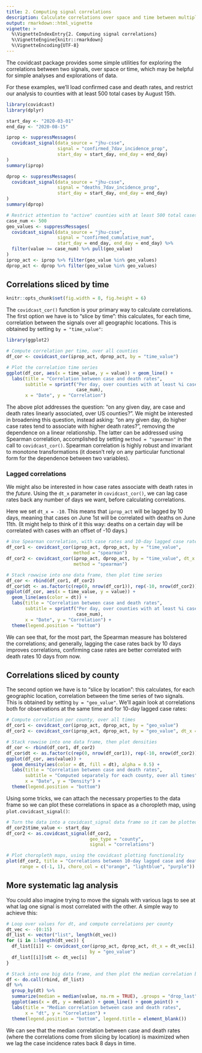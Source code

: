 ```yaml
---
title: 2. Computing signal correlations
description: Calculate correlations over space and time between multiple signals.
output: rmarkdown::html_vignette
vignette: >
  %\VignetteIndexEntry{2. Computing signal correlations}
  %\VignetteEngine{knitr::rmarkdown}
  %\VignetteEncoding{UTF-8}
---
```


The covidcast package provides some simple utilities for exploring the
correlations between two signals, over space or time, which may be helpful for
simple analyses and explorations of data.

For these examples, we'll load confirmed case and death rates, and restrict our
analysis to counties with at least 500 total cases by August 15th.

```r
library(covidcast)
library(dplyr)

start_day <- "2020-03-01"
end_day <- "2020-08-15"

iprop <- suppressMessages(
  covidcast_signal(data_source = "jhu-csse",
                   signal = "confirmed_7dav_incidence_prop", 
                   start_day = start_day, end_day = end_day)
)
summary(iprop)

dprop <- suppressMessages(
  covidcast_signal(data_source = "jhu-csse",
                   signal = "deaths_7dav_incidence_prop", 
                   start_day = start_day, end_day = end_day)
)
summary(dprop)

# Restrict attention to "active" counties with at least 500 total cases 
case_num <- 500
geo_values <- suppressMessages(
  covidcast_signal(data_source = "jhu-csse",
                   signal = "confirmed_cumulative_num", 
                   start_day = end_day, end_day = end_day) %>%
  filter(value >= case_num) %>% pull(geo_value)
)
iprop_act <- iprop %>% filter(geo_value %in% geo_values)
dprop_act <- dprop %>% filter(geo_value %in% geo_values)
```

## Correlations sliced by time

```r
knitr::opts_chunk$set(fig.width = 8, fig.height = 6)
```

The `covidcast_cor()` function is your primary way to calculate correlations.
The first option we have is to "slice by time": this calculates, for each time, 
correlation between the signals over all geographic locations. This is obtained
by setting `by = "time_value"`:

```r
library(ggplot2)

# Compute correlation per time, over all counties
df_cor <- covidcast_cor(iprop_act, dprop_act, by = "time_value")

# Plot the correlation time series
ggplot(df_cor, aes(x = time_value, y = value)) + geom_line() + 
  labs(title = "Correlation between case and death rates",
       subtitle = sprintf("Per day, over counties with at least %i cases", 
                          case_num),
       x = "Date", y = "Correlation") 
```
 
The above plot addresses the question: "on any given day, are case and death
rates linearly associated, over US counties?". We might be interested in 
broadening this question, instead asking: "on any given day, do higher case 
rates tend to associate with higher death rates?", removing the dependence on a 
linear relationship. The latter can be addressed using Spearman correlation, 
accomplished by setting `method = "spearman"` in the call to `covidcast_cor()`.
Spearman correlation is highly robust and invariant to monotone transformations
(it doesn't rely on any particular functional form for the dependence between 
two variables).

### Lagged correlations

We might also be interested in how case rates associate with death rates in the
*future*. Using the `dt_x` parameter in `covidcast_cor()`, we can lag case rates
back any number of days we want, before calculating correlations.

Here we set `dt_x = -10`. This means that `iprop_act` will be lagged by 10 days,
meaning that cases on June 1st will be correlated with deaths on June 11th. (It
might help to think of it this way: deaths on a certain day will be correlated
with cases with an offset of -10 days.)

```r
# Use Spearman correlation, with case rates and 10-day lagged case rates
df_cor1 <- covidcast_cor(iprop_act, dprop_act, by = "time_value", 
                         method = "spearman")
df_cor2 <- covidcast_cor(iprop_act, dprop_act, by = "time_value", dt_x = -10,
                         method = "spearman")

# Stack rowwise into one data frame, then plot time series
df_cor <- rbind(df_cor1, df_cor2)
df_cor$dt <- as.factor(c(rep(0, nrow(df_cor1)), rep(-10, nrow(df_cor2))))
ggplot(df_cor, aes(x = time_value, y = value)) + 
  geom_line(aes(color = dt)) + 
  labs(title = "Correlation between case and death rates",
       subtitle = sprintf("Per day, over counties with at least %i cases", 
                          case_num), 
       x = "Date", y = "Correlation") +
  theme(legend.position = "bottom")
```

We can see that, for the most part, the Spearman measure has bolstered the
correlations; and generally, lagging the case rates back by 10 days improves
correlations, confirming case rates are better correlated with death rates 10
days from now.

## Correlations sliced by county

The second option we have is to "slice by location": this calculates, for each 
geographic location, correlation between the time series of two signals. This
is obtained by setting `by = "geo_value"`. We'll again look at correlations 
both for observations at the same time and for 10-day lagged case rates:

```r
# Compute correlation per county, over all times
df_cor1 <- covidcast_cor(iprop_act, dprop_act, by = "geo_value")
df_cor2 <- covidcast_cor(iprop_act, dprop_act, by = "geo_value", dt_x = -10)

# Stack rowwise into one data frame, then plot densities
df_cor <- rbind(df_cor1, df_cor2)
df_cor$dt <- as.factor(c(rep(0, nrow(df_cor1)), rep(-10, nrow(df_cor2))))
ggplot(df_cor, aes(value)) + 
  geom_density(aes(color = dt, fill = dt), alpha = 0.5) + 
  labs(title = "Correlation between case and death rates",
       subtitle = "Computed separately for each county, over all times",
       x = "Date", y = "Density") +
  theme(legend.position = "bottom")
```

Using some tricks, we can attach the necessary properties to the data frame so
we can plot these correlations in space as a choropleth map, using
`plot.covidcast_signal()`:

```r
# Turn the data into a covidcast_signal data frame so it can be plotted
df_cor2$time_value <- start_day
df_cor2 <- as.covidcast_signal(df_cor2,
                               geo_type = "county",
                               signal = "correlations")

# Plot choropleth maps, using the covidcast plotting functionality
plot(df_cor2, title = "Correlations between 10-day lagged case and death rates",
     range = c(-1, 1), choro_col = c("orange", "lightblue", "purple"))
```

## More systematic lag analysis

You could also imagine trying to move the signals with various lags to see at
what lag one signal is most correlated with the other. A simple way to achieve
this:

```r
# Loop over values for dt, and compute correlations per county
dt_vec <- -(0:15)
df_list <- vector("list", length(dt_vec))
for (i in 1:length(dt_vec)) {
  df_list[[i]] <- covidcast_cor(iprop_act, dprop_act, dt_x = dt_vec[i],
                               by = "geo_value")
  df_list[[i]]$dt <- dt_vec[i]
}

# Stack into one big data frame, and then plot the median correlation by dt
df <- do.call(rbind, df_list)
df %>%
  group_by(dt) %>%
  summarize(median = median(value, na.rm = TRUE), .groups = "drop_last") %>%
  ggplot(aes(x = dt, y = median)) + geom_line() + geom_point() +
  labs(title = "Median correlation between case and death rates",
       x = "dt", y = "Correlation") +
  theme(legend.position = "bottom", legend.title = element_blank())
```

We can see that the median correlation between case and death rates (where the
correlations come from slicing by location) is maximized when we lag the case
incidence rates back 8 days in time.
